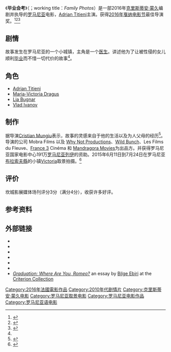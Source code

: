 {{Infobox film
| name = Graduation
| image = Bacalaureat poster.jpg
| alt = 
| caption = 电影海报
| director = [[Cristian_Mungiu|Cristian Mungiu]]
| producer = Cristian Mungiu
| writer = Cristian Mungiu
| starring = 
| music = 
| cinematography = Tudor Panduru
| editing = 
| studio = 
| distributor = 
| released = {{Film date|2016|5|19|[[2016年戛纳电影节|戛纳]]|df=yes}}
| runtime = 127 分钟
| country = 罗马尼亚<br />法国
| language = 罗马尼亚语
| budget = 
| gross = 
}}
《'''毕业会考'''》（{{Lang-ro|'''Bacalaureat'''}}；working title：''Family Photos''）是一部2016年[[克里斯蒂安·蒙久|克里斯蒂安·蒙久]]编剧并执导的[[罗马尼亚|罗马尼亚]]电影，[[Adrian_Titieni|Adrian Titieni]]主演。获得[[2016年戛纳电影节|2016年戛纳电影节]]最佳导演奖。<ref name="IW">{{cite web |url=http://www.indiewire.com/article/cannes-live-stream-2016-film-festival-lineup-list |title=2016 Cannes Film Festival Announces Lineup |accessdate=14 April 2016 |work=IndieWire |archive-date=2016-05-20 |archive-url=https://web.archive.org/web/20160520032842/http://www.indiewire.com/article/cannes-live-stream-2016-film-festival-lineup-list |dead-url=no }}</ref><ref name="VarCannes">{{cite web |url=http://variety.com/2016/film/festivals/cannes-film-festival-official-selection-lineup-2016-1201753269/ |title=Cannes 2016: Film Festival Unveils Official Selection Lineup |accessdate=14 April 2016 |work=Variety |archive-date=2016-09-30 |archive-url=https://web.archive.org/web/20160930211716/http://variety.com/2016/film/festivals/cannes-film-festival-official-selection-lineup-2016-1201753269/ |dead-url=no }}</ref><ref>{{Cite web |url=http://ent.btime.com/movie/20160523/n159910.shtml |title=大爆冷！阵容强大的戛纳被眼瞎的评委毁了 |accessdate=2016-05-23 |archive-date=2016-06-02 |archive-url=https://web.archive.org/web/20160602222320/http://ent.btime.com/movie/20160523/n159910.shtml |dead-url=no }}</ref>

== 剧情 ==
故事发生在罗马尼亚的一个小城镇，主角是一个[[医生|医生]]。讲述他为了让被性侵的女儿顺利[[毕业|毕业]]而不惜一切代价的故事<ref name="fne" />。

==角色==
* [[Adrian_Titieni|Adrian Titieni]]
* [[Maria-Victoria_Dragus|Maria-Victoria Dragus]]
* [[Lia_Bugnar|Lia Bugnar]]
* [[Vlad_Ivanov|Vlad Ivanov]]

==制作==
据导演[[Cristian_Mungiu|Cristian Mungiu]]表示，故事的灵感来自于他的生活以及为人父母的经历<ref>{{Cite web|last=Goodfellow|first=Melanie|date=2015-03-12|url=http://www.screendaily.com/news/cristian-mungiu-reveals-first-details-of-next-film/5084189.article|title=Cristian Mungiu reveals first details of next film|work=[[Screen_International|Screen International]]|accessdate=2016-04-02|archive-date=2016-04-23|archive-url=https://web.archive.org/web/20160423170031/http://www.screendaily.com/news/cristian-mungiu-reveals-first-details-of-next-film/5084189.article|dead-url=no}}</ref>。导演的公司 Mobra Films 以及 [[Why_Not_Productions|Why Not Productions]]、[[Wild_Bunch_(company)|Wild Bunch]]、Les Films du Fleuve、[[France_3|France 3]] Cinéma 和 [[Mandragora_Movies|Mandragora Movies]]为出品方。并获得罗马尼亚国家电影中心191万[[罗马尼亚列伊|罗马尼亚列伊]]的资助。2015年6月11日到7月24日在罗马尼亚[[布拉索夫縣|布拉索夫縣]]的小镇[[Victoria,_Brașov|Victoria]]取景拍摄。<ref name="fne">{{Cite web|last=Blaga|first=Iulia|date=2015-08-11|url=http://www.filmneweurope.com/news/romania-news/item/110969-production-cristian-mungiu-wraps-shooting-for-family-photos|title=Production: Cristian Mungiu Wraps Shooting for Family Photos|work=Film New Europe|accessdate=2016-04-02|archive-date=2016-04-05|archive-url=https://web.archive.org/web/20160405082218/http://www.filmneweurope.com/news/romania-news/item/110969-production-cristian-mungiu-wraps-shooting-for-family-photos|dead-url=no}}</ref>

== 评价 ==
坎城影展媒体场刊评分3分（满分4分），收获许多好评。

==参考资料==
{{Reflist}}

==外部链接==
*{{Official website|https://bacalaureat2016.com/en/}}
*{{IMDb title|4936450}}
*{{Allmovie title|658588}}
*{{Mojo title|graduation}}
*{{Metacritic film}}
*{{Rotten Tomatoes|graduation_2017}}
*[https://www.criterion.com/current/posts/5702-graduation-where-are-you-romeo ''Graduation: Where Are You, Romeo?''] an essay by [[Bilge_Ebiri|Bilge Ebiri]] at the [[Criterion_Collection|Criterion Collection]]

{{Cristian Mungiu}}
{{DEFAULTSORT:Bacalaureat}}
[[Category:2016年法國電影作品|Category:2016年法國電影作品]]
[[Category:2010年代剧情片|Category:2010年代剧情片]]
[[Category:克里斯蒂安·蒙久电影|Category:克里斯蒂安·蒙久电影]]
[[Category:罗马尼亚取景电影|Category:罗马尼亚取景电影]]
[[Category:罗马尼亚电影作品|Category:罗马尼亚电影作品]]
[[Category:罗马尼亚语电影|Category:罗马尼亚语电影]]